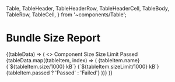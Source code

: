 
Table,
TableHeader,
TableHeaderRow,
TableHeaderCell,
TableBody,
TableRow,
TableCell,
} from '~components/Table';

<Meta title="Utils/Bundle Size" />

# Bundle Size Report

<Table data={BUNDLE_SIZE_DATA}>
  {(tableData) => (
    <>
      <TableHeader>
        <TableHeaderRow>
          <TableHeaderCell>Component</TableHeaderCell>
          <TableHeaderCell>Size</TableHeaderCell>
          <TableHeaderCell>Size Limit</TableHeaderCell>
          <TableHeaderCell>Passed</TableHeaderCell>
        </TableHeaderRow>
      </TableHeader>
      <TableBody>
        {tableData.map((tableItem, index) => (
          <TableRow key={index} item={tableItem}>
            <TableCell>{tableItem.name}</TableCell>
            <TableCell>{`${tableItem.size/1000} kB`}</TableCell>
            <TableCell>
              {`${tableItem.sizeLimit/1000} kB`}
            </TableCell>
            <TableCell>
             <Badge
                size="medium"
                color={
                  tableItem.status === 'Completed'
                    ? 'positive'
                    : tableItem.status === 'Pending'
                    ? 'notice'
                    : tableItem.status === 'Failed'
                    ? 'negative'
                    : 'default'
                }
                >
                {tableItem.passed ? 'Passed' : 'Failed'}
                </Badge>
            </TableCell>
          </TableRow>
        ))}
      </TableBody>
    </>
  )}
</Table>
